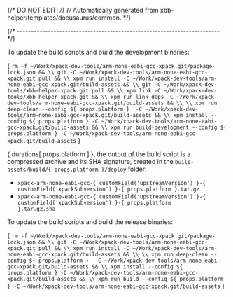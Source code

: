 {/* DO NOT EDIT! */}
{/* Automatically generated from xbb-helper/templates/docusaurus/common. */}




{/* ------------------------------------------------------------------------ */}

To update the build scripts and build the development binaries:

<CodeBlock language="sh"> {
`rm -f ~/Work/xpack-dev-tools/arm-none-eabi-gcc-xpack.git/package-lock.json && \\
git -C ~/Work/xpack-dev-tools/arm-none-eabi-gcc-xpack.git pull && \\
xpm run install -C ~/Work/xpack-dev-tools/arm-none-eabi-gcc-xpack.git/build-assets && \\
git -C ~/Work/xpack-dev-tools/xbb-helper-xpack.git pull && \\
xpm link -C ~/Work/xpack-dev-tools/xbb-helper-xpack.git && \\
xpm run link-deps -C ~/Work/xpack-dev-tools/arm-none-eabi-gcc-xpack.git/build-assets && \\
\\
xpm run deep-clean --config ${ props.platform }  -C ~/Work/xpack-dev-tools/arm-none-eabi-gcc-xpack.git/build-assets && \\
xpm install --config ${ props.platform } -C ~/Work/xpack-dev-tools/arm-none-eabi-gcc-xpack.git/build-assets && \\
xpm run build-development --config ${ props.platform } -C ~/Work/xpack-dev-tools/arm-none-eabi-gcc-xpack.git/build-assets`
} </CodeBlock>

{ durations[ props.platform ] }, the output of the build script is a compressed
archive and its SHA signature, created in
the <code>buils-assets/build/{ props.platform }/deploy</code> folder:

* <code>xpack-arm-none-eabi-gcc-{ customField('upstreamVersion') }-{ customField('xpackSubversion') }-{ props.platform }.tar.gz</code>
* <code>xpack-arm-none-eabi-gcc-{ customField('upstreamVersion') }-{ customField('xpackSubversion') }-{ props.platform }.tar.gz.sha</code>

To update the build scripts and build the release binaries:

<CodeBlock language="sh"> {
`rm -f ~/Work/xpack-dev-tools/arm-none-eabi-gcc-xpack.git/package-lock.json && \\
git -C ~/Work/xpack-dev-tools/arm-none-eabi-gcc-xpack.git pull && \\
xpm run install -C ~/Work/xpack-dev-tools/arm-none-eabi-gcc-xpack.git/build-assets && \\
\\
xpm run deep-clean --config ${ props.platform }  -C ~/Work/xpack-dev-tools/arm-none-eabi-gcc-xpack.git/build-assets && \\
xpm install --config ${ props.platform } -C ~/Work/xpack-dev-tools/arm-none-eabi-gcc-xpack.git/build-assets && \\
xpm run build --config ${ props.platform } -C ~/Work/xpack-dev-tools/arm-none-eabi-gcc-xpack.git/build-assets`
} </CodeBlock>
